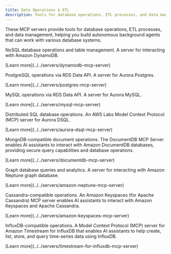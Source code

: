 ```yaml
---
title: Data Operations & ETL
description: Tools for database operations, ETL processes, and data management.
---
```



These MCP servers provide tools for database operations, ETL processes, and data management, helping you build autonomous background agents that can work with various database systems.

<CardGrid>
  <Card title="Amazon DynamoDB MCP Server" icon="seti:db">
    <div>
      <p>NoSQL database operations and table management. A server for interacting with Amazon DynamoDB.</p>
      <p class="tool-details">[Learn more](../../servers/dynamodb-mcp-server)</p>
      <Badge text="NoSQL" size="small"/>
    </div>
  </Card>

  <Card title="Amazon Aurora PostgreSQL MCP Server" icon="seti:db">
    <div>
      <p>PostgreSQL operations via RDS Data API. A server for Aurora Postgres.</p>
      <p class="tool-details">[Learn more](../../servers/postgres-mcp-server)</p>
      <Badge text="PostgreSQL" size="small"/>
    </div>
  </Card>

  <Card title="Amazon Aurora MySQL MCP Server" icon="seti:db">
    <div>
      <p>MySQL operations via RDS Data API. A server for Aurora MySQL.</p>
      <p class="tool-details">[Learn more](../../servers/mysql-mcp-server)</p>
      <Badge text="MySQL" size="small"/>
    </div>
  </Card>

  <Card title="Amazon Aurora DSQL MCP Server" icon="seti:db">
    <div>
      <p>Distributed SQL database operations. An AWS Labs Model Context Protocol (MCP) server for Aurora DSQL.</p>
      <p class="tool-details">[Learn more](../../servers/aurora-dsql-mcp-server)</p>
      <Badge text="DSQL" size="small"/>
    </div>
  </Card>

  <Card title="Amazon DocumentDB MCP Server" icon="seti:db">
    <div>
      <p>MongoDB-compatible document operations. The DocumentDB MCP Server enables AI assistants to interact with Amazon DocumentDB databases, providing secure query capabilities and database operations.</p>
      <p class="tool-details">[Learn more](../../servers/documentdb-mcp-server)</p>
      <Badge text="DocumentDB" size="small"/>
    </div>
  </Card>

  <Card title="Amazon Neptune MCP Server" icon="seti:db">
    <div>
      <p>Graph database queries and analytics. A server for interacting with Amazon Neptune graph database.</p>
      <p class="tool-details">[Learn more](../../servers/amazon-neptune-mcp-server)</p>
      <Badge text="Graph Database" size="small"/>
    </div>
  </Card>

  <Card title="Amazon Keyspaces MCP Server" icon="seti:db">
    <div>
      <p>Cassandra-compatible operations. An Amazon Keyspaces (for Apache Cassandra) MCP server enables AI assistants to interact with Amazon Keyspaces and Apache Cassandra.</p>
      <p class="tool-details">[Learn more](../../servers/amazon-keyspaces-mcp-server)</p>
      <Badge text="Cassandra" size="small"/>
    </div>
  </Card>

  <Card title="Amazon Timestream for InfluxDB MCP Server" icon="seti:db">
    <div>
      <p>InfluxDB-compatible operations. A Model Context Protocol (MCP) server for Amazon Timestream for InfluxDB that enables AI assistants to help create, list, store, and query time-series data using InfluxDB.</p>
      <p class="tool-details">[Learn more](../../servers/timestream-for-influxdb-mcp-server)</p>
      <Badge text="Time Series" size="small"/>
    </div>
  </Card>
</CardGrid>
